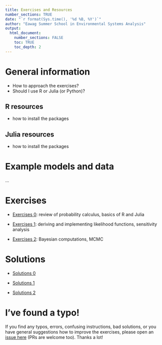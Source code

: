 ```yaml
---
title: Exercises and Resources
number_sections: TRUE
date: "`r format(Sys.time(), '%d %B, %Y')`"
author: "Eawag Summer School in Environmental Systems Analysis"
output:
  html_document:
    number_sections: FALSE
    toc: TRUE
    toc_depth: 2
---
```


# General information

- How to approach the exercises?
- Should I use R or Julia (or Python)?

## R resources

- how to install the packages

## Julia resources

- how to install the packages

# Example models and data

...


# Exercises

- [Exercises 0](exercise_0.html): review of probability
  calculus, basics of R and Julia

- [Exercises 1](exercise_1.html): deriving and implementing likelihood
  functions, sensitivity analysis

- [Exercises 2](exercise_2.html): Bayesian computations, MCMC

# Solutions

- [Solutions 0](exercise_0_solution.html)

- [Solutions 1](exercise_1_solution.html)

- [Solutions 2](exercise_2_solution.html)


# I've found a typo!

If you find any typos, errors, confusing instructions, bad solutions,
or you have general suggestions how to
improve the exercises, please open an
[issue here](https://github.com/scheidan/SiamSummerSchoolExercises/issues)
(PRs are welcome too). Thanks a lot!
